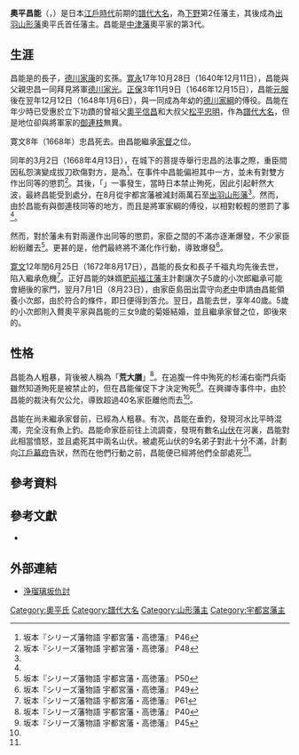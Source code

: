 {{Infobox officeholder 
| name= 奧平昌能
| image= Okudaira Masayoshi.jpg
| caption=

| order=[[山形藩|山形藩]]藩主
| term_start=1668年
| term_end=1672年
| predecessor= {{link-ja|松平忠弘|松平忠弘}}
| successor= {{link-ja|奧平昌章|奥平昌章}}

| order1={{link-ja|宇都宮藩|宇都宮藩}}藩主
| term_start1=1668年
| term_end1=1668年
| predecessor1= {{link-ja|奧平忠昌|奥平忠昌}}
| successor1= {{link-ja|松平忠弘|松平忠弘}}

| birth_date={{birth date|1633|8|25}}<br>（[[寬永|寬永]]10年7月21日）
| birth_place= 
| death_date={{death date and age|1672|8|24|1633|8|25}}<br>（[[寬文|寬文]]12年7月2日）
| death_place= 
| module  = {{日本武士|child=yes
|時代= [[江戶時代|江戶時代]]前期
|幼名= 千福丸
|改名= 
|别名= 
|諡号= 
|神号= 
|戒名= 德雲院殿奇峯道也大居士
|洗禮名= 
|墓所= [[東京都|東京都]][[品川區|品川區]][[南品川|南品川]]的{{Link-ja|東海寺 (品川區)|東海寺 (品川区)|東海寺}}清光院
|朝廷官位= [[從五位|從五位]]下{{Link-ja|大膳職|大膳職|大膳亮}}
|幕府職位= 
|主君= [[德川家綱|德川家綱]]
|藩= [[下野國|下野]]{{Link-ja|宇都宮藩|宇都宮藩}}→[[出羽國|出羽]][[山形藩|山形藩]]主
|氏族= {{Link-ja|奧平氏|奥平氏}}
|父={{Link-ja|奧平忠昌|奥平忠昌}}
|母=桂岳院（[[鳥居忠政|鳥居忠政]]之女）
|養父= 
|養母= 
|兄弟= 
|妹= {{Link-ja|內藤信良|内藤信良}}正室、{{Link-ja|最上義智|最上義智}}繼室、由良賴繁室、亞紀（{{Link-ja|五島盛勝|五島盛勝}}正室）、乞院（{{Link-ja|立花種明|立花種明}}繼室）
|正室= 
|側室= 
|子= 千福丸
|女=菊姬（{{Link-ja|奧平昌章|奥平昌章}}正室）、倉姬（{{Link-ja|松平乘春|松平乗春}}正室）
|養子= {{Link-ja|奧平昌章|奥平昌章}}
|養女= 
 }}
}}
'''奧平昌能'''（{{jpn|j=奥平 昌能|hg=おくだいら まさよし|rm=Okudaira Masayoshi}}，{{bd|1633年|8月25日|1672年|8月24日|catIdx=Okudaira Masayoshi}}）是日本[[江戶時代|江戶時代]]前期的[[譜代大名|譜代大名]]，為[[下野國|下野]]{{Link-ja|宇都宮藩|宇都宮藩}}第2任藩主，其後成為[[出羽國|出羽]][[山形藩|山形藩]]奧平氏首任藩主。昌能是[[中津藩|中津藩]]奧平家的第3代。

== 生涯 ==
昌能是{{Link-ja|奧平忠昌|奥平忠昌}}的長子，[[德川家康|德川家康]]的玄孫。[[寛永|寛永]]17年10月28日（1640年12月11日），昌能與父親忠昌一同拜見將軍[[德川家光|德川家光]]。[[正保|正保]]3年11月9日（1646年12月15日），昌能[[元服|元服]]後在翌年12月12日（1648年1月6日），與{{Link-ja|榊原忠次|榊原忠次}}一同成為年幼的[[德川家綱|德川家綱]]的傅役。昌能在年少時已受惠於立下功蹟的曾祖父[[奧平信昌|奧平信昌]]和大叔父[[松平忠明|松平忠明]]，作為[[譜代大名|譜代大名]]，但是地位卻與將軍家的[[御連枝|御連枝]]無異。

寛文8年（1668年）忠昌死去。由昌能繼承[[家督|家督]]之位。

同年的3月2日（1668年4月13日），在城下的菩提寺{{Link-ja|興禪寺 (宇都宮市)|興禅寺 (宇都宮市)|興禪寺}}舉行忠昌的法事之際，重臣間因私怨演變成拔刀砍傷對方，是為{{Link-ja|宇都宮興禪寺刃傷事件|宇都宮興禅寺刃傷事件}}<ref name="宇都宮・高徳藩46">坂本『シリーズ藩物語 宇都宮藩・高徳藩』 P46</ref>，在事件中昌能偏袒其中一方，並未有對雙方作出同等的懲罰<ref name="宇都宮・高徳藩48">坂本『シリーズ藩物語 宇都宮藩・高徳藩』 P48</ref>。其後，「{{Link-ja|追腹一件|追腹一件}}」一事發生，當時日本禁止殉死，因此引起軒然大波，最終昌能受到處分，在8月從宇都宮藩被減封兩萬石至[[出羽國|出羽]][[山形藩|山形藩]]<ref name="宇都宮・高徳藩48"/>。然而，由於昌能有與御連枝同等的地方，而且是將軍家綱的傅役，以相對較輕的懲罰了事<ref name="宇都宮・高徳藩48"/>。

然而，對於藩未有對兩邊作出同等的懲罰，家臣之間的不滿亦逐漸爆發，不少家臣紛紛離去<ref name="宇都宮・高徳藩50">坂本『シリーズ藩物語 宇都宮藩・高徳藩』 P50</ref>。更甚的是，他們最終將不滿化作行動，導致{{Link-ja|淨瑠璃坂復仇事件|浄瑠璃坂の仇討}}爆發<ref name="宇都宮・高徳藩49">坂本『シリーズ藩物語 宇都宮藩・高徳藩』 P49</ref>。

[[寛文|寛文]]12年閏6月25日（1672年8月17日），昌能的長女和長子千福丸均先後去世，陷入繼承危機<ref name="宇都宮・高徳藩61">坂本『シリーズ藩物語 宇都宮藩・高徳藩』 P61</ref>。正好昌能的妹婿[[肥前國|肥前]][[福江藩|福江藩]]主{{Link-ja|五島盛勝|五島盛勝}}計劃讓次子5歲的小次郎繼承可能會絕後的家門，翌月7月1日（8月23日），由家臣島田出雲守向[[老中|老中]]申請由昌能領養小次郎，由於符合{{Link-ja|晚期養子|末期養子}}的條件，即日便得到答允。翌日，昌能去世，享年40歲。5歲的小次郎則入贅奧平家與昌能的三女9歲的菊姫結婚，並且繼承家督之位，即後來的{{Link-ja|奧平昌章|奥平昌章}}。

== 性格 ==
昌能為人粗暴，背後被人稱為「'''荒大膳'''」<ref name="宇都宮・高徳藩40">坂本『シリーズ藩物語 宇都宮藩・高徳藩』 P40</ref>。在追腹一件中殉死的杉浦右衛門兵衛雖然知道殉死是被禁止的，但在昌能催促下才決定殉死<ref name="宇都宮・高徳藩45">坂本『シリーズ藩物語 宇都宮藩・高徳藩』 P45</ref>。在興禪寺事件中，由於昌能的裁決有欠公允，導致超過40名家臣離他而去<ref name="宇都宮・高徳藩50"/>。

昌能在尚未繼承家督前，已經為人粗暴。有次，昌能在{{Link-ja|田川 (利根川水系)|田川 (利根川水系)|田川}}垂釣，發現河水比平時混濁，完全沒有魚上釣。昌能命家臣前往上流調查，發現有數名[[山伏|山伏]]在河裏{{link-ja|沐浴修行|垢離}}，昌能對此相當憤怒，並且處死其中兩名山伏。被處死山伏的9名弟子對此十分不滿，計劃向[[江戶幕府|江戶幕府]]告狀，然而在他們行動之前，昌能便已經將他們全部處死<ref name="宇都宮・高徳藩50"/>。

== 參考資料 ==
{{reflist}}

== 參考文獻 ==
* {{ja icon}}{{Cite book|author=坂本俊夫|script-title=ja:宇都宮藩・高徳藩|series=シリーズ藩物語|publisher=現代書館|date=2011年9月|isbn=978-4-7684-7128-9}}

== 外部連結 ==
*{{ja icon}}[https://web.archive.org/web/20070210154739/http://busino-ikuji.hp.infoseek.co.jp/joururi.htm 浄瑠璃坂仇討]

{{宇都宮藩主|{{Link-ja|奧平氏|奥平氏}}||1668年}}
{{山形藩主|{{Link-ja|奧平氏|奥平氏}}|初代|1668年 - 1672年}}

{{DEFAULTSORT:Okudaira Masayoshi}}
[[Category:奧平氏|Category:奧平氏]]
[[Category:譜代大名|Category:譜代大名]]
[[Category:山形藩主|Category:山形藩主]]
[[Category:宇都宮藩主|Category:宇都宮藩主]]